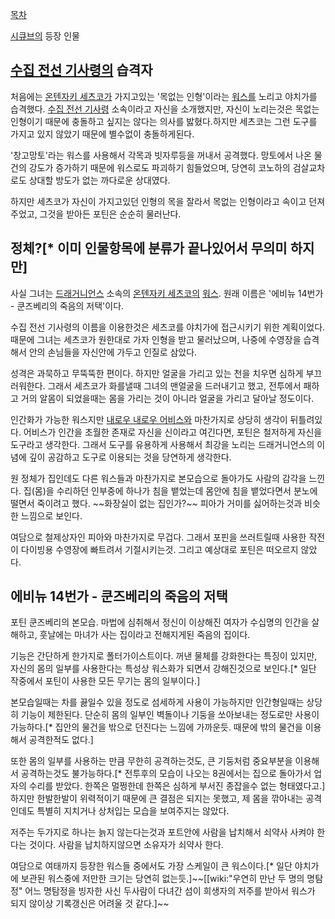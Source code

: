 [[목차]]

[[시큐브]]의 등장 인물

== [[수집 전선 기사령]]의 습격자 ==

처음에는 [[온텐자키 세츠코]]가 가지고있는 '목없는 인형'이라는 [[워스]]를 노리고 야치가를 습격했다. [[수집 전선 기사령]] 소속이라고 자신을 소개했지만, 자신이 노리는것은 목없는 인형이기 때문에 충돌하고 싶지는 않다는 의사를 밣혔다.하지만 세츠코는 그런 도구를 가지고 있지 않았기 때문에 별수없이 충돌하게된다.

'창고망토'라는 워스를 사용해서 각목과 빗자루등을 꺼내서 공격했다. 망토에서 나온 물건의 강도가 증가하기 때문에 워스로도 파괴하기 힘들었으며, 당연히 코노하의 검살교차로도 상대할 방도가 없는 까다로운 상대였다.

하지만 세츠코가 자신이 가지고있던 인형의 목을 잘라서 목없는 인형이라고 속이고 던져주었고, 그것을 받아든 포틴은 순순히 물러난다.

== 정체?[* 이미 인물항목에 분류가 끝나있어서 무의미 하지만] ==

사실 그녀는 [[드래거니언스]] 소속의 [[온텐자키 세츠코]]의 [[워스]]. 원래 이름은 '에비뉴 14번가 - 쿤즈베리의 죽음의 저택'이다.

수집 전선 기사령의 이름을 이용한것은 세츠코를 야치가에 접근시키기 위한 계획이었다. 때문에 그녀는 세츠코가 원한대로 가자 인형을 받고 물러났으며, 나중에 수영장을 습격해서 안의 손님들을 자신안에 가두고 인질로 삼았다.

성격은 과묵하고 무뚝뚝한 편이다. 하지만 얼굴을 가리고 있는 천을 치우면 심하게 부끄러워한다. 그래서 세츠코가 화를낼때 그녀의 맨얼굴을 드러내기고 했고, 전투에서 패하고 거의 알몸이 되었을때는 몸을 가리는 것이 아니라 얼굴을 가리고 달아날 정도이다.

인간화가 가능한 워스지만 [[내로우 내로우 어비스]]와 마찬가지로 상당히 생각이 뒤틀려있다. 어비스가 인간을 초월한 존재로 자신을 신이라고 여긴다면, 포틴은 철저하게 자신을 도구라고 생각한다. 그래서 도구를 유용하게 사용해서 최강을 노리는 드래거니언스의 이념에 깊이 공감하고 도구로 이용되는 것을 당연하게 생각한다.

원 정체가 집인데도 다른 워스들과 마찬가지로 본모습으로 돌아가도 사람의 감각을 느낀다. 집(몸)을 수리하던 인부중에 하나가 침을 뱉었는데 몸안에 침을 뱉었다면서 분노에 떨면서 죽이려고 했다. ~~화장실이 없는 집인가?~~ 피아가 거미를 싫어하는것과 비슷한 느낌으로 보인다.

여담으로 철제상자인 피아와 마찬가지로 무겁다. 그래서 포핀을 쓰러트릴때 사용한 작전이 다이빙용 수영장에 빠트려서 기절시키는것. 그리고 예상대로 포틴은 떠오르지 않았다.

== 에비뉴 14번가 - 쿤즈베리의 죽음의 저택 ==

포틴 쿤즈베리의 본모습. 마법에 심취해서 정신이 이상해진 여자가 수십명의 인간을 살해하고, 훗날에는 마녀가 사는 집이라고 전해지게된 죽음의 집이다.

기능은 간단하게 한가지로 폴터가이스트이다. 꺼낸 물체를 강화한다는 특징이 있지만, 자신의 몸의 일부를 사용한다는 특성상 워스화가 되면서 강해진것으로 보인다.[* 일단 작중에서 포틴이 사용한 모든 무기는 몸의 일부이다.]

본모습일때는 차를 끓일수 있을 정도로 섬세하게 사용이 가능하지만 인간형일때는 상당히 기능이 제한된다. 단순히 몸의 일부인 벽돌이나 기둥을 쏘아보내는 정도로만 사용이 가능하다.[* 집안의 물건을 밖으로 던진다는 느낌에 가까운듯. 때문에 밖의 물건을 이용해서 공격한적도 없다.]

또한 몸의 일부를 사용하는 만큼 무한히 공격하는것도, 큰 기둥처럼 중요부분을 이용해서 공격하는것도 불가능하다.[* 전투후의 모습이 나오는 8권에서는 집으로 돌아가서 업자의 수리를 받았다. 한쪽은 멀쩡한데 한쪽은 심하게 부서진 종잡을수 없는 형태였다고.] 하지만 한발한발이 위력적이기 때문에 큰 결점은 되지는 못했고, 제 몸을 깎아내는 공격인데도 특별히 지치거나 상처입는 모습을 보여주지는 않았다.

저주는 두가지로 하나는 늙지 않는다는것과 포트안에 사람을 납치해서 쇠약사 사켜야 한다는 것이다. 사람을 납치하지않으면 소유자가 쇠약사 한다.

여담으로 여태까지 등장한 워스들 중에서도 가장 스케일이 큰 워스이다.[* 일단 야치가에 보관된 워스중에 저만한 크기는 당연히 없는듯.]~~[[wiki:"우연히 만난 두 명의 명탐정" 어느 명탐정을 빙자한 사신 두사람이 다녀간 섬이 희생자의 저주를 받아서 워스가 되지 않이상 기록갱신은 어려울 것 같다.]~~
